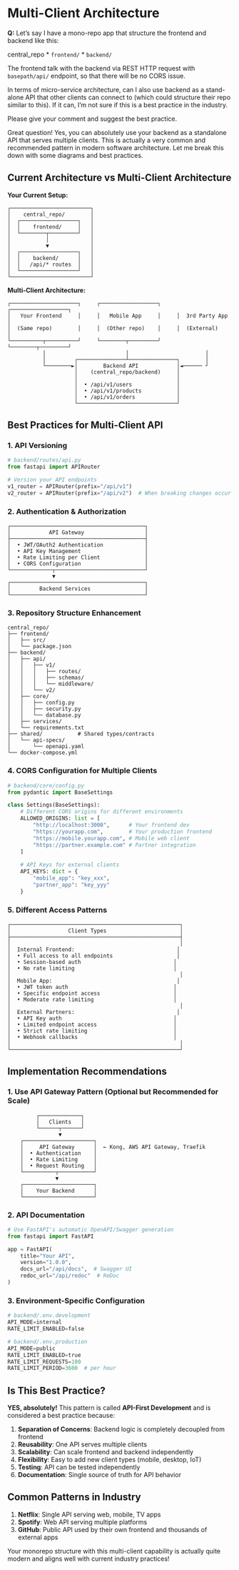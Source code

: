 # Multi-Client Architecture

::: {.callout-note appearance="default" collapse="false"}
**Q:** Let's say I have a mono-repo app that structure the frontend and backend like this:

central_repo
* `frontend/`
* `backend/`

The frontend talk with the backend via REST HTTP request with `basepath/api/` endpoint, so that there will be no CORS issue. 

In terms of micro-service architecture, can I also use backend as a stand-alone API that other clients can connect to (which could structure their repo similar to this). If it can, I'm not sure if this is a best practice in the industry. 

Please give your comment and suggest the best practice.
:::


Great question! Yes, you can absolutely use your backend as a standalone API that serves multiple clients. This is actually a very common and recommended pattern in modern software architecture. Let me break this down with some diagrams and best practices.

## Current Architecture vs Multi-Client Architecture

**Your Current Setup:**

```
┌─────────────────────────┐
│    central_repo/        │
│  ┌──────────────────┐   │
│  │    frontend/     │   │
│  └────────┬─────────┘   │
│           │             │
│           ▼             │
│  ┌──────────────────┐   │
│  │    backend/      │   │
│  │   /api/* routes  │   │
│  └──────────────────┘   │
└─────────────────────────┘
```

**Multi-Client Architecture:**

```
┌─────────────────────┐     ┌──────────────────┐     ┌──────────────────┐
│   Your Frontend     │     │   Mobile App     │     │  3rd Party App   │
│  (Same repo)        │     │  (Other repo)    │     │  (External)      │
└──────────┬──────────┘     └────────┬─────────┘     └────────┬─────────┘
           │                         │                        │
           │         ┌───────────────┴───────────────┐        │
           └────────►│        Backend API            │◄────── ┘
                     │    (central_repo/backend)     │
                     │                               │
                     │  • /api/v1/users              │
                     │  • /api/v1/products           │
                     │  • /api/v1/orders             │
                     └───────────────────────────────┘
```

## Best Practices for Multi-Client API

### 1. **API Versioning**

```python
# backend/routes/api.py
from fastapi import APIRouter

# Version your API endpoints
v1_router = APIRouter(prefix="/api/v1")
v2_router = APIRouter(prefix="/api/v2")  # When breaking changes occur
```

### 2. **Authentication & Authorization**

```
┌──────────────────────────────────────────┐
│            API Gateway                   │
├──────────────────────────────────────────┤
│  • JWT/OAuth2 Authentication             │
│  • API Key Management                    │
│  • Rate Limiting per Client              │
│  • CORS Configuration                    │
└─────────────┬────────────────────────────┘
              ▼
┌──────────────────────────────────────────┐
│         Backend Services                 │
└──────────────────────────────────────────┘
```

### 3. **Repository Structure Enhancement**

```
central_repo/
├── frontend/
│   ├── src/
│   └── package.json
├── backend/
│   ├── api/
│   │   ├── v1/
│   │   │   ├── routes/
│   │   │   ├── schemas/
│   │   │   └── middleware/
│   │   └── v2/
│   ├── core/
│   │   ├── config.py
│   │   ├── security.py
│   │   └── database.py
│   ├── services/
│   └── requirements.txt
├── shared/           # Shared types/contracts
│   └── api-specs/
│       └── openapi.yaml
└── docker-compose.yml
```

### 4. **CORS Configuration for Multiple Clients**

```python
# backend/core/config.py
from pydantic import BaseSettings

class Settings(BaseSettings):
    # Different CORS origins for different environments
    ALLOWED_ORIGINS: list = [
        "http://localhost:3000",      # Your frontend dev
        "https://yourapp.com",        # Your production frontend
        "https://mobile.yourapp.com", # Mobile web client
        "https://partner.example.com" # Partner integration
    ]
    
    # API Keys for external clients
    API_KEYS: dict = {
        "mobile_app": "key_xxx",
        "partner_app": "key_yyy"
    }
```

### 5. **Different Access Patterns**

```
┌─────────────────────────────────────────────────────┐
│                  Client Types                       │
├─────────────────────────────────────────────────────┤
│                                                     │
│  Internal Frontend:                                │
│  • Full access to all endpoints                    │
│  • Session-based auth                             │
│  • No rate limiting                               │
│                                                     │
│  Mobile App:                                       │
│  • JWT token auth                                 │
│  • Specific endpoint access                       │
│  • Moderate rate limiting                         │
│                                                     │
│  External Partners:                                │
│  • API Key auth                                   │
│  • Limited endpoint access                        │
│  • Strict rate limiting                           │
│  • Webhook callbacks                              │
│                                                     │
└─────────────────────────────────────────────────────┘
```

## Implementation Recommendations

### 1. **Use API Gateway Pattern** (Optional but Recommended for Scale)

```
         ┌─────────────┐
         │   Clients   │
         └──────┬──────┘
                ▼
    ┌──────────────────────┐
    │     API Gateway      │  ← Kong, AWS API Gateway, Traefik
    │  • Authentication    │
    │  • Rate Limiting     │
    │  • Request Routing   │
    └──────────┬───────────┘
               ▼
    ┌──────────────────────┐
    │    Your Backend      │
    └──────────────────────┘
```

### 2. **API Documentation**

```python
# Use FastAPI's automatic OpenAPI/Swagger generation
from fastapi import FastAPI

app = FastAPI(
    title="Your API",
    version="1.0.0",
    docs_url="/api/docs",  # Swagger UI
    redoc_url="/api/redoc"  # ReDoc
)
```

### 3. **Environment-Specific Configuration**

```python
# backend/.env.development
API_MODE=internal
RATE_LIMIT_ENABLED=false

# backend/.env.production
API_MODE=public
RATE_LIMIT_ENABLED=true
RATE_LIMIT_REQUESTS=100
RATE_LIMIT_PERIOD=3600  # per hour
```

## Is This Best Practice?

**YES, absolutely!** This pattern is called **API-First Development** and is considered a best practice because:

1. **Separation of Concerns**: Backend logic is completely decoupled from frontend
2. **Reusability**: One API serves multiple clients
3. **Scalability**: Can scale frontend and backend independently
4. **Flexibility**: Easy to add new client types (mobile, desktop, IoT)
5. **Testing**: API can be tested independently
6. **Documentation**: Single source of truth for API behavior

## Common Patterns in Industry

1. **Netflix**: Single API serving web, mobile, TV apps
2. **Spotify**: Web API serving multiple platforms
3. **GitHub**: Public API used by their own frontend and thousands of external apps

Your monorepo structure with this multi-client capability is actually quite modern and aligns well with current industry practices!
